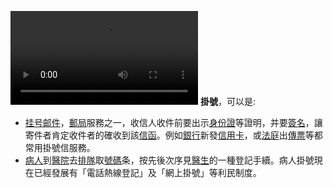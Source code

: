 [[File:2020年1月1日_北京就医可刷手机了！记者体验扫码挂号.webm|2021年1月1日在北京一間醫院的扫码挂号過程]]
'''掛號'''，可以是:

* [[挂号邮件|挂号邮件]]，[[郵局|郵局]]服務之一，收信人收件前要出示[[身份證|身份證]]等證明，并要[[簽名|簽名]]，讓寄件者肯定收件者的確收到該[[信函|信函]]。例如[[銀行|銀行]]新發[[信用卡|信用卡]]，或[[法庭|法庭]]出[[傳票_(法院)|傳票]]等都常用掛號信服務。
* [[病人|病人]]到[[醫院|醫院]]去[[排隊|排隊]]取[[號碼|號碼]]条，按先後次序見[[醫生|醫生]]的一種登記手續。病人掛號現在已經發展有「電話熱線登記」及「網上掛號」等利民制度。

{{disambig|cat=二字消歧义}}